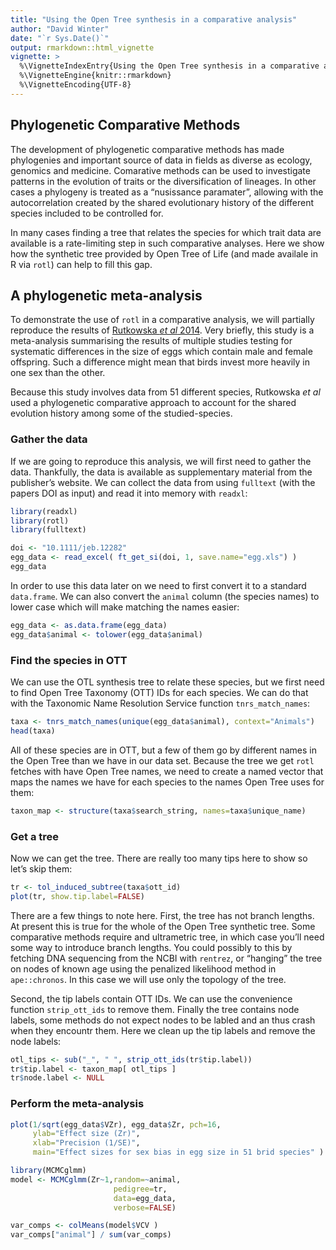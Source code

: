 ```yaml
---
title: "Using the Open Tree synthesis in a comparative analysis"
author: "David Winter"
date: "`r Sys.Date()`"
output: rmarkdown::html_vignette
vignette: >
  %\VignetteIndexEntry{Using the Open Tree synthesis in a comparative analysis}
  %\VignetteEngine{knitr::rmarkdown}
  %\VignetteEncoding{UTF-8}
---
```


## Phylogenetic Comparative Methods

The development of phylogenetic comparative methods has made phylogenies and
important source of data in fields as diverse as ecology, genomics and medicine.
Comarative  methods can be used to investigate patterns in the evolution of 
traits or the diversification of lineages. In other cases a phylogeny is treated
as a "nusissance paramater", allowing with the autocorrelation created by the shared
evolutionary history of the different species included to be controlled for. 

In many cases finding a tree that relates the species for which trait data are
available is a rate-limiting step in such comparative analyses. Here we show
how the synthetic tree provided by Open Tree of Life (and made availale in R via 
`rotl`) can help to fill this gap. 

## A phylogenetic meta-analysis

To demonstrate the use of `rotl` in a comparative analysis, we will partially
reproduce the results of [Rutkowska _et al_ 2014](dx.doi.org/10.1111/jeb.12282).
Very briefly, this study is a meta-analysis summarising the results of multiple
studies testing for systematic differences in the size of eggs which contain 
male and female offspring. Such a difference might mean that birds invest more 
heavily in one sex than the other. 

Because this study involves data from 51 different species, Rutkowska _et al_ 
used a phylogenetic comparative approach to account for the shared evolution
history among some of the studied-species.

### Gather the data

If we are going to reproduce this analysis, we will first need to gather the
data. Thankfully, the data is available as supplementary material from the
publisher's website. We can collect the data from using `fulltext` (with the
papers DOI as input) and read it into memory with `readxl`: 

```r
library(readxl)
library(rotl)
library(fulltext)

doi <- "10.1111/jeb.12282"
egg_data <- read_excel( ft_get_si(doi, 1, save.name="egg.xls") )
egg_data
```

In order to use this data later on we need to first convert it to a standard
`data.frame`. We can also convert the `animal` column (the species names) to
lower case which will make matching the names easier:

```r
egg_data <- as.data.frame(egg_data)
egg_data$animal <- tolower(egg_data$animal)
```
### Find the species in OTT

We can use the OTL synthesis tree to relate these species, but we first need to
find Open Tree Taxonomy (OTT) IDs for each species. We can do that with the
Taxonomic Name Resolution Service function `tnrs_match_names`:

```r
taxa <- tnrs_match_names(unique(egg_data$animal), context="Animals")
head(taxa)
```

All of these species are in OTT, but a few of them go by different names in the
Open Tree than we have in our data set. Because the tree we get `rotl` fetches
with have Open Tree names, we need to create a named vector that maps the names
we have for each species to the names Open Tree uses for them:


```r
taxon_map <- structure(taxa$search_string, names=taxa$unique_name)
```

### Get a tree

Now we can get the tree. There are really too many tips here to show so let's
skip them:

```r
tr <- tol_induced_subtree(taxa$ott_id)
plot(tr, show.tip.label=FALSE)
```

There are a few things to note here. First, the tree has not branch lengths.
At present this is true for the whole of the Open Tree synthetic tree. Some
comparative methods require and ultrametric tree, in which case you'll need some
way to introduce branch lengths. You could possibly to this by fetching DNA
sequencing from the NCBI with `rentrez`, or "hanging" the tree on nodes of known
age using the penalized likelihood method in `ape::chronos`. In this case we
will use only the topology of the tree. 

Second, the tip labels contain OTT IDs. We can use the convenience function
`strip_ott_ids` to remove them. Finally the tree contains node labels, some
methods do not expect nodes to be labled and an thus crash when they encountr
them. Here we clean up the tip labels and remove the node labels:


```r
otl_tips <- sub("_", " ", strip_ott_ids(tr$tip.label))
tr$tip.label <- taxon_map[ otl_tips ]
tr$node.label <- NULL
```


### Perform the meta-analysis


```r
plot(1/sqrt(egg_data$VZr), egg_data$Zr, pch=16, 
     ylab="Effect size (Zr)",
     xlab="Precision (1/SE)", 
     main="Effect sizes for sex bias in egg size in 51 brid species" )
```


```r
library(MCMCglmm)
model <- MCMCglmm(Zr~1,random=~animal, 
                       pedigree=tr,
                       data=egg_data, 
                       verbose=FALSE)
```

```r
var_comps <- colMeans(model$VCV )
var_comps["animal"] / sum(var_comps)
```




